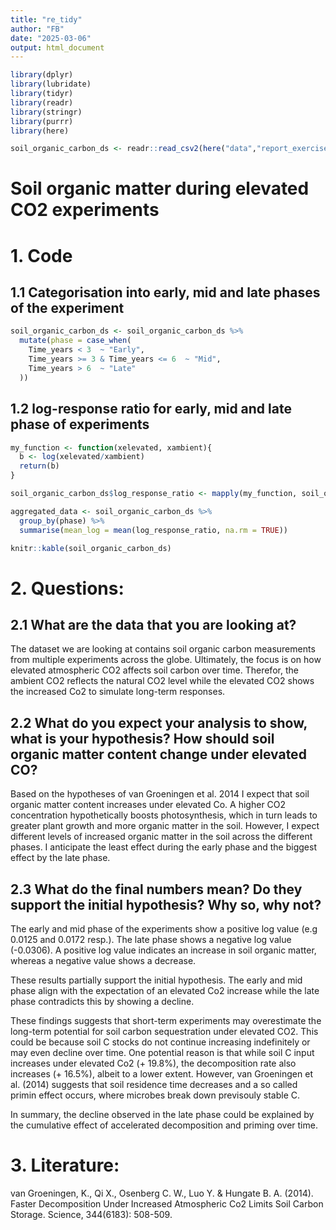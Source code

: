 ```yaml
---
title: "re_tidy"
author: "FB"
date: "2025-03-06"
output: html_document
---
```


```r

library(dplyr)
library(lubridate)
library(tidyr)
library(readr)
library(stringr)
library(purrr)
library(here)

soil_organic_carbon_ds <- readr::read_csv2(here("data","report_exercise_4.csv"))

```
# Soil organic matter during elevated CO2 experiments

# 1. Code
## 1.1 Categorisation into early, mid and late phases of the experiment

```r
soil_organic_carbon_ds <- soil_organic_carbon_ds %>%
  mutate(phase = case_when(
    Time_years < 3  ~ "Early",
    Time_years >= 3 & Time_years <= 6  ~ "Mid",
    Time_years > 6  ~ "Late"
  ))


```

## 1.2 log-response ratio for early, mid and late phase of experiments

```r
my_function <- function(xelevated, xambient){
  b <- log(xelevated/xambient)
  return(b)
}

soil_organic_carbon_ds$log_response_ratio <- mapply(my_function, soil_organic_carbon_ds$increased_CO2, soil_organic_carbon_ds$ambient_CO2)

aggregated_data <- soil_organic_carbon_ds %>%
  group_by(phase) %>%
  summarise(mean_log = mean(log_response_ratio, na.rm = TRUE))

knitr::kable(soil_organic_carbon_ds)

```

# 2. Questions:

## 2.1 What are the data that you are looking at?

The dataset we are looking at contains soil organic carbon measurements from multiple experiments across the globe. Ultimately, the focus is on how elevated atmospheric CO2 affects soil carbon over time. Therefor, the ambient CO2 reflects the natural CO2 level while the elevated CO2 shows the increased Co2 to simulate long-term responses. 



## 2.2 What do you expect your analysis to show, what is your hypothesis? How should soil organic matter content change under elevated CO?

Based on the hypotheses of van Groeningen et al. 2014 I expect that soil organic matter content increases under elevated Co. A higher CO2 concentration hypothetically boosts photosynthesis, which in turn leads to greater plant growth and more organic matter in the soil. However, I expect different levels of increased organic matter in the soil across the different phases. I anticipate the least effect during the early phase and the biggest effect by the late phase. 

## 2.3 What do the final numbers mean? Do they support the initial hypothesis? Why so, why not?
The early and mid phase of the experiments show a positive log value (e.g 0.0125 and 0.0172 resp.). The late phase shows a negative log value (-0.0306). A positive log value indicates an increase in soil organic matter, whereas a negative value shows a decrease. 

These results partially support the initial hypothesis. The early and mid phase align with the expectation of an elevated Co2 increase while the late phase contradicts this by showing a decline.

These findings suggests that short-term experiments may overestimate the long-term potential for soil carbon sequestration under elevated CO2. This could be because soil C stocks do not continue increasing indefinitely or may even decline over time. One potential reason is that while 
soil C input increases under elevated Co2 (+ 19.8%), the decomposition rate also increases (+ 16.5%), albeit to a lower extent. However, van Groeningen et al. (2014) suggests that soil residence time decreases and a so called primin effect occurs, where microbes break down previsouly stable C. 

In summary, the decline observed in the late phase could be explained by the cumulative effect of accelerated decomposition and priming over time.   



# 3. Literature:
van Groeningen, K., Qi X., Osenberg C. W., Luo Y. & Hungate B. A. (2014). Faster Decomposition Under Increased Atmospheric Co2 Limits Soil Carbon Storage. Science, 344(6183): 508-509.

